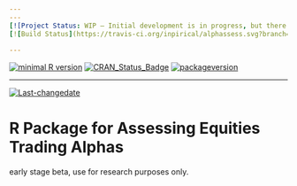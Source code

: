 ```yaml
---
---
[![Project Status: WIP – Initial development is in progress, but there has not yet been a stable, usable release suitable for the public.](http://www.repostatus.org/badges/latest/wip.svg)](http://www.repostatus.org/#wip)
[![Build Status](https://travis-ci.org/inpirical/alphassess.svg?branch=master)](https://travis-ci.org/inpirical/alphassess)
 
---
```

 
[![minimal R version](https://img.shields.io/badge/R%3E%3D-3.3.3-6666ff.svg)](https://cran.r-project.org/)
[![CRAN_Status_Badge](http://www.r-pkg.org/badges/version/alphassess)](https://cran.r-project.org/package=alphassess)
[![packageversion](https://img.shields.io/badge/Package%20version-0.0.0.9000-orange.svg?style=flat-square)](commits/master)
 
---
 
[![Last-changedate](https://img.shields.io/badge/last%20change-`r gsub('-', '--', Sys.Date())`-yellowgreen.svg)](/commits/master)

# R Package for Assessing Equities Trading Alphas
early stage beta, use for research purposes only.
